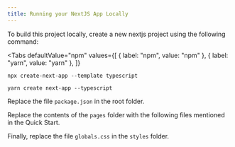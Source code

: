 ```yaml
---
title: Running your NextJS App Locally
---
```



To build this project locally, create a new nextjs project using the following command:

<Tabs
  defaultValue="npm"
  values={[
    { label: "npm", value: "npm" },
    { label: "yarn", value: "yarn" },
  ]}
>
<TabItem value="npm">

```shell
npx create-next-app --template typescript
```

</TabItem>
<TabItem value="yarn">

```shell
yarn create next-app --typescript
```

</TabItem>

</Tabs>

Replace the file `package.json` in the root folder.

Replace the contents of the `pages` folder with the following files mentioned in the Quick Start.

Finally, replace the file `globals.css` in the `styles` folder.
